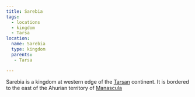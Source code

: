 ```yaml
---
title: Sarebia
tags:
  - locations
  - kingdom
  - Tarsa
location:
  name: Sarebia
  type: kingdom
  parents:
   - Tarsa

---
```


Sarebia is a kingdom at western edge of the [Tarsan](/world/locations/tarsa) 
continent. It is bordered to the east of the Ahurian territory of [Manascula](/world/locations/manascula)
